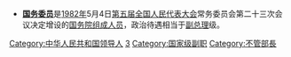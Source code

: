 *'''[[国务委员|国务委员]]'''是[[1982年|1982年]]5月4日[[第五届全国人民代表大会|第五届全国人民代表大会]]常务委员会第二十三次会议决定增设的[[国务院组成人员|国务院组成人员]]，政治待遇相当于[[中华人民共和国国务院副总理|副总理]]级。

[[Category:中华人民共和国领导人|Category:中华人民共和国领导人]]
[[Category:国务院常务会议组成人员|3]]
[[Category:国家级副职|Category:国家级副职]]
[[Category:不管部長|Category:不管部長]]